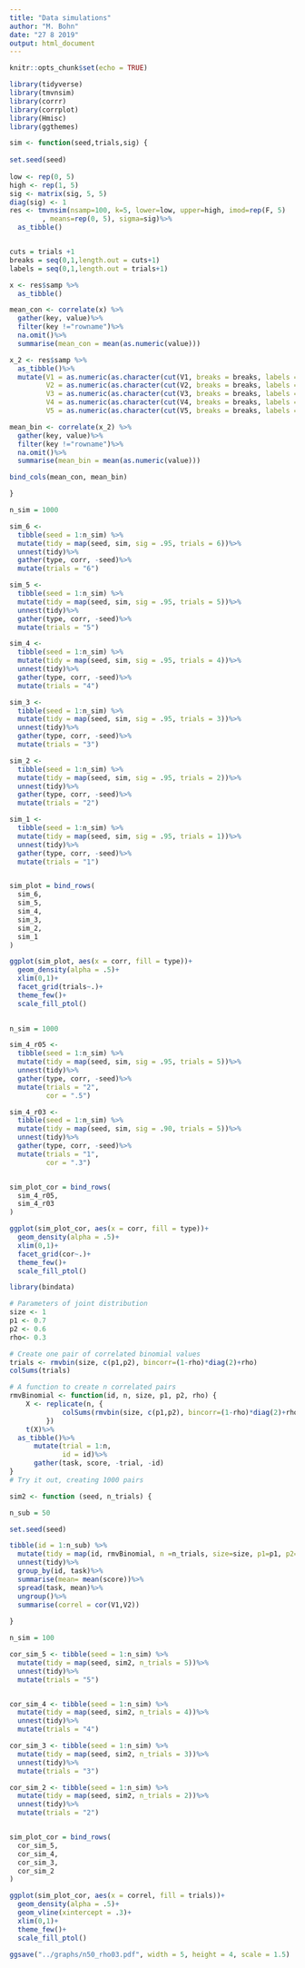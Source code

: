 ```yaml
---
title: "Data simulations"
author: "M. Bohn"
date: "27 8 2019"
output: html_document
---
```


```r
knitr::opts_chunk$set(echo = TRUE)

library(tidyverse)
library(tmvnsim)
library(corrr)
library(corrplot)
library(Hmisc)
library(ggthemes)

```


```r
sim <- function(seed,trials,sig) {
 
set.seed(seed)
  
low <- rep(0, 5)
high <- rep(1, 5)
sig <- matrix(sig, 5, 5)
diag(sig) <- 1
res <- tmvnsim(nsamp=100, k=5, lower=low, upper=high, imod=rep(F, 5)
		, means=rep(0, 5), sigma=sig)%>%
  as_tibble()


cuts = trials +1
breaks = seq(0,1,length.out = cuts+1)
labels = seq(0,1,length.out = trials+1)

x <- res$samp %>% 
  as_tibble()

mean_con <- correlate(x) %>%
  gather(key, value)%>%
  filter(key !="rowname")%>%
  na.omit()%>%
  summarise(mean_con = mean(as.numeric(value)))

x_2 <- res$samp %>% 
  as_tibble()%>%
  mutate(V1 = as.numeric(as.character(cut(V1, breaks = breaks, labels = labels))),
         V2 = as.numeric(as.character(cut(V2, breaks = breaks, labels = labels))),
         V3 = as.numeric(as.character(cut(V3, breaks = breaks, labels = labels))),
         V4 = as.numeric(as.character(cut(V4, breaks = breaks, labels = labels))),
         V5 = as.numeric(as.character(cut(V5, breaks = breaks, labels = labels))))

mean_bin <- correlate(x_2) %>%
  gather(key, value)%>%
  filter(key !="rowname")%>%
  na.omit()%>%
  summarise(mean_bin = mean(as.numeric(value)))

bind_cols(mean_con, mean_bin)

}
```


```r
n_sim = 1000

sim_6 <-
  tibble(seed = 1:n_sim) %>% 
  mutate(tidy = map(seed, sim, sig = .95, trials = 6))%>%
  unnest(tidy)%>%
  gather(type, corr, -seed)%>%
  mutate(trials = "6")

sim_5 <-
  tibble(seed = 1:n_sim) %>% 
  mutate(tidy = map(seed, sim, sig = .95, trials = 5))%>%
  unnest(tidy)%>%
  gather(type, corr, -seed)%>%
  mutate(trials = "5")

sim_4 <-
  tibble(seed = 1:n_sim) %>% 
  mutate(tidy = map(seed, sim, sig = .95, trials = 4))%>%
  unnest(tidy)%>%
  gather(type, corr, -seed)%>%
  mutate(trials = "4")

sim_3 <-
  tibble(seed = 1:n_sim) %>% 
  mutate(tidy = map(seed, sim, sig = .95, trials = 3))%>%
  unnest(tidy)%>%
  gather(type, corr, -seed)%>%
  mutate(trials = "3")

sim_2 <-
  tibble(seed = 1:n_sim) %>% 
  mutate(tidy = map(seed, sim, sig = .95, trials = 2))%>%
  unnest(tidy)%>%
  gather(type, corr, -seed)%>%
  mutate(trials = "2")

sim_1 <-
  tibble(seed = 1:n_sim) %>% 
  mutate(tidy = map(seed, sim, sig = .95, trials = 1))%>%
  unnest(tidy)%>%
  gather(type, corr, -seed)%>%
  mutate(trials = "1")


sim_plot = bind_rows(
  sim_6,
  sim_5,
  sim_4,
  sim_3,
  sim_2,
  sim_1
)

ggplot(sim_plot, aes(x = corr, fill = type))+
  geom_density(alpha = .5)+
  xlim(0,1)+
  facet_grid(trials~.)+
  theme_few()+
  scale_fill_ptol()
  
```


```r

n_sim = 1000

sim_4_r05 <-
  tibble(seed = 1:n_sim) %>% 
  mutate(tidy = map(seed, sim, sig = .95, trials = 5))%>%
  unnest(tidy)%>%
  gather(type, corr, -seed)%>%
  mutate(trials = "2", 
         cor = ".5")

sim_4_r03 <-
  tibble(seed = 1:n_sim) %>% 
  mutate(tidy = map(seed, sim, sig = .90, trials = 5))%>%
  unnest(tidy)%>%
  gather(type, corr, -seed)%>%
  mutate(trials = "1", 
         cor = ".3")


sim_plot_cor = bind_rows(
  sim_4_r05,
  sim_4_r03
)

ggplot(sim_plot_cor, aes(x = corr, fill = type))+
  geom_density(alpha = .5)+
  xlim(0,1)+
  facet_grid(cor~.)+
  theme_few()+
  scale_fill_ptol()
```


```r
library(bindata)

# Parameters of joint distribution
size <- 1
p1 <- 0.7
p2 <- 0.6
rho<- 0.3

# Create one pair of correlated binomial values
trials <- rmvbin(size, c(p1,p2), bincorr=(1-rho)*diag(2)+rho)
colSums(trials)

# A function to create n correlated pairs
rmvBinomial <- function(id, n, size, p1, p2, rho) {
    X <- replicate(n, {
             colSums(rmvbin(size, c(p1,p2), bincorr=(1-rho)*diag(2)+rho))
         })
    t(X)%>%
  as_tibble()%>%
      mutate(trial = 1:n, 
             id = id)%>%
      gather(task, score, -trial, -id)
}
# Try it out, creating 1000 pairs

sim2 <- function (seed, n_trials) {

n_sub = 50

set.seed(seed)

tibble(id = 1:n_sub) %>% 
  mutate(tidy = map(id, rmvBinomial, n =n_trials, size=size, p1=p1, p2=p2, rho=rho))%>%
  unnest(tidy)%>%
  group_by(id, task)%>%
  summarise(mean= mean(score))%>%
  spread(task, mean)%>%
  ungroup()%>%
  summarise(correl = cor(V1,V2))
  
}

n_sim = 100

cor_sim_5 <- tibble(seed = 1:n_sim) %>% 
  mutate(tidy = map(seed, sim2, n_trials = 5))%>%
  unnest(tidy)%>%
  mutate(trials = "5")


cor_sim_4 <- tibble(seed = 1:n_sim) %>% 
  mutate(tidy = map(seed, sim2, n_trials = 4))%>%
  unnest(tidy)%>%
  mutate(trials = "4")

cor_sim_3 <- tibble(seed = 1:n_sim) %>% 
  mutate(tidy = map(seed, sim2, n_trials = 3))%>%
  unnest(tidy)%>%
  mutate(trials = "3")

cor_sim_2 <- tibble(seed = 1:n_sim) %>% 
  mutate(tidy = map(seed, sim2, n_trials = 2))%>%
  unnest(tidy)%>%
  mutate(trials = "2")


sim_plot_cor = bind_rows(
  cor_sim_5,
  cor_sim_4,
  cor_sim_3,
  cor_sim_2
)

ggplot(sim_plot_cor, aes(x = correl, fill = trials))+
  geom_density(alpha = .5)+
  geom_vline(xintercept = .3)+
  xlim(0,1)+
  theme_few()+
  scale_fill_ptol()
```

```r
ggsave("../graphs/n50_rho03.pdf", width = 5, height = 4, scale = 1.5)
```

